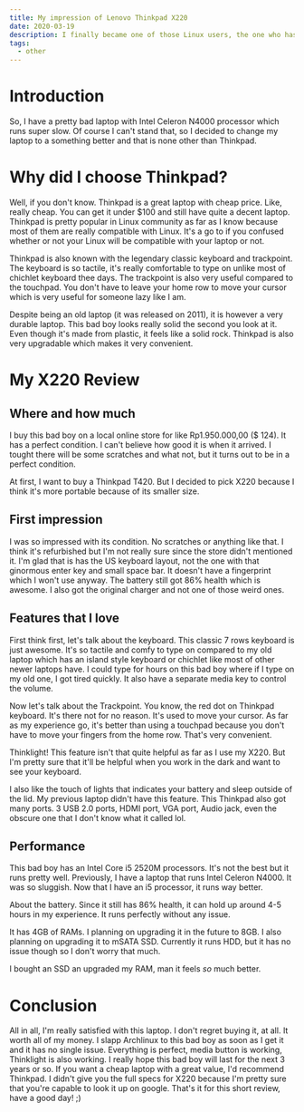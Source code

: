 ```yaml
---
title: My impression of Lenovo Thinkpad X220
date: 2020-03-19
description: I finally became one of those Linux users, the one who has an old Thinkpad with them.
tags:
  - other
---
```


# Introduction
So, I have a pretty bad laptop with Intel Celeron N4000 processor which runs super slow. Of course I can't stand that, so I decided to change my laptop to a something better and that is none other than Thinkpad.

# Why did I choose Thinkpad?

Well, if you don't know. Thinkpad is a great laptop with cheap price. Like, really cheap. You can get it under \$100 and still have quite a decent laptop. Thinkpad is pretty popular in Linux community as far as I know because most of them are really compatible with Linux. It's a go to if you confused whether or not your Linux will be compatible with your laptop or not.

Thinkpad is also known with the legendary classic keyboard and trackpoint. The keyboard is so tactile, it's really comfortable to type on unlike most of chichlet keyboard thee days. The trackpoint is also very useful compared to the touchpad. You don't have to leave your home row to move your cursor which is very useful for someone lazy like I am.

Despite being an old laptop (it was released on 2011), it is however a very durable laptop. This bad boy looks really solid the second you look at it. Even though it's made from plastic, it feels like a solid rock. Thinkpad is also very upgradable which makes it very convenient.

# My X220 Review

## Where and how much

I buy this bad boy on a local online store for like Rp1.950.000,00 (\$ 124). It has a perfect condition. I can't believe how good it is when it arrived. I tought there will be some scratches and what not, but it turns out to be in a perfect condition.

At first, I want to buy a Thinkpad T420. But I decided to pick X220 because I think it's more portable because of its smaller size.

## First impression

I was so impressed with its condition. No scratches or anything like that. I think it's refurbished but I'm not really sure since the store didn't mentioned it. I'm glad that is has the US keyboard layout, not the one with that ginormous enter key and small space bar. It doesn't have a fingerprint which I won't use anyway. The battery still got 86% health which is awesome. I also got the original charger and not one of those weird ones.

## Features that I love

First think first, let's talk about the keyboard. This classic 7 rows keyboard is just awesome. It's so tactile and comfy to type on compared to my old laptop which has an island style keyboard or chichlet like most of other newer laptops have. I could type for hours on this bad boy where if I type on my old one, I got tired quickly. It also have a separate media key to control the volume.

Now let's talk about the Trackpoint. You know, the red dot on Thinkpad keyboard. It's there not for no reason. It's used to move your cursor. As far as my experience go, it's better than using a touchpad because you don't have to move your fingers from the home row. That's very convenient.

Thinklight! This feature isn't that quite helpful as far as I use my X220. But I'm pretty sure that it'll be helpful when you work in the dark and want to see your keyboard.

I also like the touch of lights that indicates your battery and sleep outside of the lid. My previous laptop didn't have this feature. This Thinkpad also got many ports. 3 USB 2.0 ports, HDMI port, VGA port, Audio jack, even the obscure one that I don't know what it called lol.

## Performance

This bad boy has an Intel Core i5 2520M processors. It's not the best but it runs pretty well. Previously, I have a laptop that runs Intel Celeron N4000. It was so sluggish. Now that I have an i5 processor, it runs way better.

About the battery. Since it still has 86% health, it can hold up around 4-5 hours in my experience. It runs perfectly without any issue.

It has 4GB of RAMs. I planning on upgrading it in the future to 8GB. I also planning on upgrading it to mSATA SSD. Currently it runs HDD, but it has no issue though so I don't worry that much.


<Update date="2020-08-15">

I bought an SSD an upgraded my RAM, man it feels *so* much better.

</Update>

# Conclusion

All in all, I'm really satisfied with this laptop. I don't regret buying it, at all. It worth all of my money. I slapp Archlinux to this bad boy as soon as I get it and it has no single issue. Everything is perfect, media button is working, Thinklight is also working. I really hope this bad boy will last for the next 3 years or so. If you want a cheap laptop with a great value, I'd recommend Thinkpad. I didn't give you the full specs for X220 because I'm pretty sure that you're capable to look it up on google. That's it for this short review, have a good day! ;)
